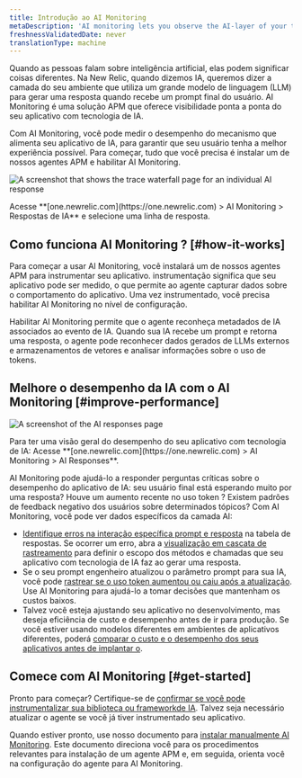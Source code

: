 ```yaml
---
title: Introdução ao AI Monitoring
metaDescription: 'AI monitoring lets you observe the AI-layer of your tech stack, giving you a holistic overview of the health and performance of your AI-powered app.'
freshnessValidatedDate: never
translationType: machine
---
```




Quando as pessoas falam sobre inteligência artificial, elas podem significar coisas diferentes. Na New Relic, quando dizemos IA, queremos dizer a camada do seu ambiente que utiliza um grande modelo de linguagem (LLM) para gerar uma resposta quando recebe um prompt final do usuário. AI Monitoring é uma solução APM que oferece visibilidade ponta a ponta do seu aplicativo com tecnologia de IA.

Com AI Monitoring, você pode medir o desempenho do mecanismo que alimenta seu aplicativo de IA, para garantir que seu usuário tenha a melhor experiência possível. Para começar, tudo que você precisa é instalar um de nossos agentes APM e habilitar AI Monitoring.

<img
  title="Trace waterfall for AI monitoring"
  alt="A screenshot that shows the trace waterfall page for an individual AI response"
  src={aiTraceViewIntroPage}
/>

<figcaption>
  Acesse **[one.newrelic.com](https://one.newrelic.com) > AI Monitoring > Respostas de IA** e selecione uma linha de resposta.
</figcaption>

## Como funciona AI Monitoring ? [#how-it-works]

Para começar a usar AI Monitoring, você instalará um de nossos agentes APM para instrumentar seu aplicativo. instrumentação significa que seu aplicativo pode ser medido, o que permite ao agente capturar dados sobre o comportamento do aplicativo. Uma vez instrumentado, você precisa habilitar AI Monitoring no nível de configuração.

Habilitar AI Monitoring permite que o agente reconheça metadados de IA associados ao evento de IA. Quando sua IA recebe um prompt e retorna uma resposta, o agente pode reconhecer dados gerados de LLMs externos e armazenamentos de vetores e analisar informações sobre o uso de tokens.

## Melhore o desempenho da IA com o AI Monitoring [#improve-performance]

<img
  title="AI responses page"
  alt="A screenshot of the AI responses page"
  src={aiAIResponsesOverview}
/>

<figcaption>
  Para ter uma visão geral do desempenho do seu aplicativo com tecnologia de IA: Acesse **[one.newrelic.com](https://one.newrelic.com) > AI Monitoring > AI Responses**.
</figcaption>

AI Monitoring pode ajudá-lo a responder perguntas críticas sobre o desempenho do aplicativo de IA: seu usuário final está esperando muito por uma resposta? Houve um aumento recente no uso token ? Existem padrões de feedback negativo dos usuários sobre determinados tópicos? Com AI Monitoring, você pode ver dados específicos da camada AI:

* [Identifique erros na interação específica prompt e resposta](/docs/ai-monitoring/view-ai-data/#ai-responses) na tabela de respostas. Se ocorrer um erro, abra a [visualização em cascata de rastreamento](/docs/ai-monitoring/view-ai-data/#ai-response-trace-view) para definir o escopo dos métodos e chamadas que seu aplicativo com tecnologia de IA faz ao gerar uma resposta.
* Se o seu prompt engenheiro atualizou o parâmetro prompt para sua IA, você pode [rastrear se o uso token aumentou ou caiu após a atualização](/docs/ai-monitoring/view-ai-data). Use AI Monitoring para ajudá-lo a tomar decisões que mantenham os custos baixos.
* Talvez você esteja ajustando seu aplicativo no desenvolvimento, mas deseja eficiência de custo e desempenho antes de ir para produção. Se você estiver usando modelos diferentes em ambientes de aplicativos diferentes, poderá [comparar o custo e o desempenho dos seus aplicativos antes de implantar o](/docs/ai-monitoring/view-ai-data/#model-comparison).

## Comece com AI Monitoring [#get-started]

Pronto para começar? Certifique-se de [confirmar se você pode instrumentalizar sua biblioteca ou frameworkde IA](/docs/ai-monitoring/compatibility-requirements-ai-monitoring). Talvez seja necessário atualizar o agente se você já tiver instrumentado seu aplicativo.

Quando estiver pronto, use nosso documento para [instalar manualmente AI Monitoring](/install/ai-monitoring). Este documento direciona você para os procedimentos relevantes para instalação de um agente APM e, em seguida, orienta você na configuração do agente para AI Monitoring.